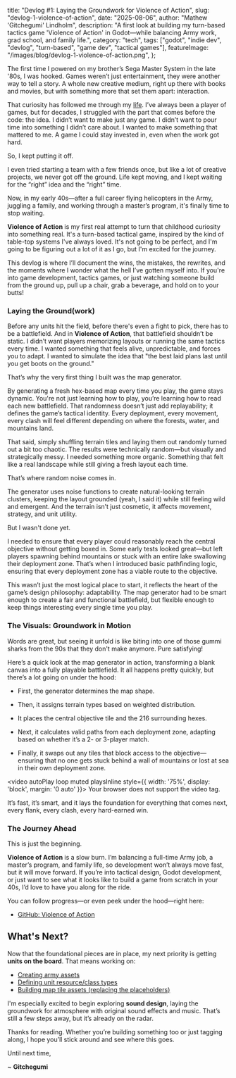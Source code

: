   title: "Devlog #1: Laying the Groundwork for Violence of Action",
  slug: "devlog-1-violence-of-action",
  date: "2025-08-06",
  author: "Mathew 'Gitchegumi' Lindholm",
  description: "A first look at building my turn-based tactics game 'Violence of Action' in Godot—while balancing Army work, grad school, and family life.",
  category: "tech",
  tags: ["godot", "indie dev", "devlog", "turn-based", "game dev", "tactical games"],
  featureImage: "/images/blog/devlog-1-violence-of-action.png",
};

The first time I powered on my brother’s Sega Master System in the late '80s, I was hooked. Games weren’t just entertainment, they were another way to tell a story. A whole new creative medium, right up there with books and movies, but with something more that set them apart: interaction.

That curiosity has followed me through my [life](/life/still-figureing-it-out.mdx). I’ve always been a player of games, but for decades, I struggled with the part that comes before the code: the idea. I didn’t want to make just any game. I didn’t want to pour time into something I didn’t care about. I wanted to make something that mattered to me. A game I could stay invested in, even when the work got hard.

So, I kept putting it off.

I even tried starting a team with a few friends once, but like a lot of creative projects, we never got off the ground. Life kept moving, and I kept waiting for the “right” idea and the “right” time.

Now, in my early 40s—after a full career flying helicopters in the Army, juggling a family, and working through a master’s program, it's finally time to stop waiting. 

**Violence of Action** is my first real attempt to turn that childhood curiosity into something real. It's a turn-based tactical game, inspired by the kind of table-top systems I've always loved. It's not going to be perfect, and I'm going to be figuring out a lot of it as I go, but I'm excited for the journey.

This devlog is where I’ll document the wins, the mistakes, the rewrites, and the moments where I wonder what the hell I’ve gotten myself into. If you're into game development, tactics games, or just watching someone build from the ground up, pull up a chair, grab a beverage, and hold on to your butts!

### Laying the Ground(work)

Before any units hit the field, before there's even a fight to pick, there has to be a battlefield. And in **Violence of Action**, that battlefield shouldn’t be static. I didn’t want players memorizing layouts or running the same tactics every time. I wanted something that feels alive, unpredictable, and forces you to adapt. I wanted to simulate the idea that "the best laid plans last until you get boots on the ground."

That’s why the very first thing I built was the map generator.

By generating a fresh hex-based map every time you play, the game stays dynamic. You're not just learning how to play, you’re learning how to read each new battlefield. That randomness doesn’t just add replayability; it defines the game’s tactical identity. Every deployment, every movement, every clash will feel different depending on where the forests, water, and mountains land.

That said, simply shuffling terrain tiles and laying them out randomly turned out a bit too chaotic. The results were technically random—but visually and strategically messy. I needed something more organic. Something that felt like a real landscape while still giving a fresh layout each time.

That’s where random noise comes in.

The generator uses noise functions to create natural-looking terrain clusters, keeping the layout grounded (yeah, I said it) while still feeling wild and emergent. And the terrain isn’t just cosmetic, it affects movement, strategy, and unit utility.

But I wasn't done yet. 

I needed to ensure that every player could reasonably reach the central objective without getting boxed in. Some early tests looked great—but left players spawning behind mountains or stuck with an entire lake swallowing their deployment zone. That’s when I introduced basic pathfinding logic, ensuring that every deployment zone has a viable route to the objective.

This wasn’t just the most logical place to start, it reflects the heart of the game’s design philosophy: adaptability. The map generator had to be smart enough to create a fair and functional battlefield, but flexible enough to keep things interesting every single time you play.

### The Visuals: Groundwork in Motion

Words are great, but seeing it unfold is like biting into one of those gummi sharks from the 90s that they don't make anymore. Pure satisfying!

Here’s a quick look at the map generator in action, transforming a blank canvas into a fully playable battlefield. It all happens pretty quickly, but there’s a lot going on under the hood:

- First, the generator determines the map shape.

- Then, it assigns terrain types based on weighted distribution.

- It places the central objective tile and the 216 surrounding hexes.

- Next, it calculates valid paths from each deployment zone, adapting based on whether it’s a 2- or 3-player match.

- Finally, it swaps out any tiles that block access to the objective—ensuring that no one gets stuck behind a wall of mountains or lost at sea in their own deployment zone.

<video autoPlay loop muted playsInline style={{ width: '75%', display: 'block', margin: '0 auto' }}>
  <source src="/webm-files/map-generation.webm" type="video/webm" />
  Your browser does not support the video tag.
</video>

It’s fast, it’s smart, and it lays the foundation for everything that comes next, every flank, every clash, every hard-earned win.

### The Journey Ahead

This is just the beginning.

**Violence of Action** is a slow burn. I’m balancing a full-time Army job, a master’s program, and family life, so development won’t always move fast, but it will move forward. If you’re into tactical design, Godot development, or just want to see what it looks like to build a game from scratch in your 40s, I’d love to have you along for the ride.

You can follow progress—or even peek under the hood—right here:

- [GitHub: Violence of Action](https://github.com/Gitchegumi/Violence-of-Action)

## What's Next?

Now that the foundational pieces are in place, my next priority is getting **units on the board**. That means working on:

- [Creating army assets](https://github.com/Gitchegumi/Violence-of-Action/issues/30)
- [Defining unit resource/class types](https://github.com/Gitchegumi/Violence-of-Action/issues/27)
- [Building map tile assets (replacing the placeholders)](https://github.com/Gitchegumi/Violence-of-Action/issues/31)

I'm especially excited to begin exploring **sound design**, laying the groundwork for atmosphere with original sound effects and music. That’s still a few steps away, but it’s already on the radar.

Thanks for reading. Whether you’re building something too or just tagging along, I hope you’ll stick around and see where this goes.

Until next time,

~ **Gitchegumi**
